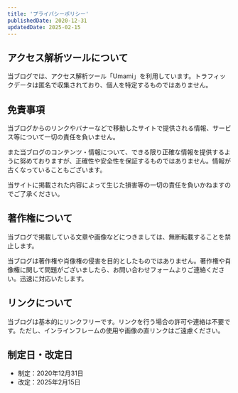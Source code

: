```yaml
---
title: 'プライバシーポリシー'
publishedDate: 2020-12-31
updatedDate: 2025-02-15
---
```


## アクセス解析ツールについて

当ブログでは、アクセス解析ツール「Umami」を利用しています。トラフィックデータは匿名で収集されており、個人を特定するものではありません。

## 免責事項

当ブログからのリンクやバナーなどで移動したサイトで提供される情報、サービス等について一切の責任を負いません。

また当ブログのコンテンツ・情報について、できる限り正確な情報を提供するように努めておりますが、正確性や安全性を保証するものではありません。情報が古くなっていることもございます。

当サイトに掲載された内容によって生じた損害等の一切の責任を負いかねますのでご了承ください。

## 著作権について

当ブログで掲載している文章や画像などにつきましては、無断転載することを禁止します。

当ブログは著作権や肖像権の侵害を目的としたものではありません。著作権や肖像権に関して問題がございましたら、お問い合わせフォームよりご連絡ください。迅速に対応いたします。

## リンクについて

当ブログは基本的にリンクフリーです。リンクを行う場合の許可や連絡は不要です。ただし、インラインフレームの使用や画像の直リンクはご遠慮ください。

## 制定日・改定日

- 制定：2020年12月31日
- 改定：2025年2月15日
